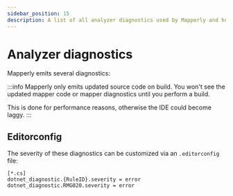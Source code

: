 ```yaml
---
sidebar_position: 15
description: A list of all analyzer diagnostics used by Mapperly and how to configure them.
---
```



# Analyzer diagnostics

Mapperly emits several diagnostics:

<AnalyzerRules></AnalyzerRules>

:::info
Mapperly only emits updated source code on build.
You won't see the updated mapper code or mapper diagnostics until you perform a build.

This is done for performance reasons,
otherwise the IDE could become laggy.
:::

## Editorconfig

The severity of these diagnostics can be customized via an `.editorconfig` file:

```editorconfig title=".editorconfig"
[*.cs]
dotnet_diagnostic.{RuleID}.severity = error
dotnet_diagnostic.RMG020.severity = error
```
